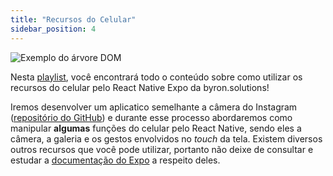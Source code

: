 ```yaml
---
title: "Recursos do Celular"
sidebar_position: 4
---
```


![Exemplo do árvore DOM](../img/recCelular.png)

Nesta [playlist](https://www.youtube.com/playlist?list=PLc77ERAwzB_3QUyGL9H6CByPMkFPNxUVJ), você encontrará todo o conteúdo sobre como utilizar os recursos do celular pelo React Native Expo da byron.solutions!

Iremos desenvolver um aplicatico semelhante a câmera do Instagram ([repositório do GitHub](https://github.com/guilivianu/recursos-celular-RN)) e durante esse processo abordaremos como manipular **algumas** funções do celular pelo React Native, sendo eles a câmera, a galeria e os gestos envolvidos no _touch_ da tela. Existem diversos outros recursos que você pode utilizar, portanto não deixe de consultar e estudar a [documentação do Expo](https://docs.expo.dev/versions/latest/) a respeito deles.
